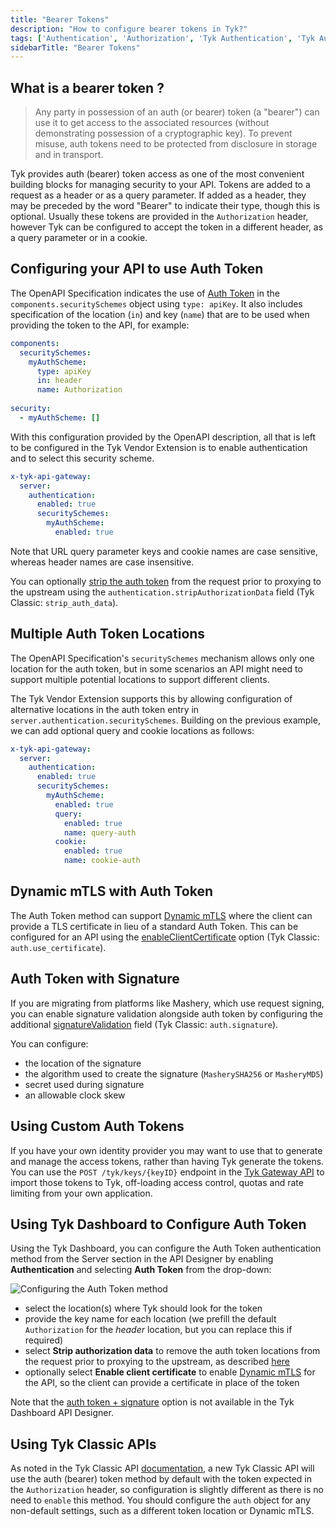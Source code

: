 ```yaml
---
title: "Bearer Tokens"
description: "How to configure bearer tokens in Tyk?"
tags: ['Authentication', 'Authorization', 'Tyk Authentication', 'Tyk Authorization', 'Secure APIs', 'Bearer Tokens']
sidebarTitle: "Bearer Tokens"
---
```


## What is a bearer token ?

> Any party in possession of an auth (or bearer) token (a "bearer") can use it to get access to the associated resources (without demonstrating possession of a cryptographic key). To prevent misuse, auth tokens need to be protected from disclosure in storage and in transport.

Tyk provides auth (bearer) token access as one of the most convenient building blocks for managing security to your API. Tokens are added to a request as a header or as a query parameter. If added as a header, they may be preceded by the word "Bearer" to indicate their type, though this is optional. Usually these tokens are provided in the `Authorization` header, however Tyk can be configured to accept the token in a different header, as a query parameter or in a cookie.

## Configuring your API to use Auth Token

The OpenAPI Specification indicates the use of [Auth Token](https://swagger.io/docs/specification/v3_0/authentication/bearer-authentication/) in the `components.securitySchemes` object using `type: apiKey`. It also includes specification of the location (`in`) and key (`name`) that are to be used when providing the token to the API, for example:

```yaml
components:
  securitySchemes:
    myAuthScheme:
      type: apiKey
      in: header
      name: Authorization
      
security:
  - myAuthScheme: []
```

With this configuration provided by the OpenAPI description, all that is left to be configured in the Tyk Vendor Extension is to enable authentication and to select this security scheme.

```yaml
x-tyk-api-gateway:
  server:
    authentication:
      enabled: true
      securitySchemes:
        myAuthScheme:
          enabled: true
```

Note that URL query parameter keys and cookie names are case sensitive, whereas header names are case insensitive.

You can optionally [strip the auth token](/docs3/5.8/api-management/client-authentication#managing-authorization-data) from the request prior to proxying to the upstream using the `authentication.stripAuthorizationData` field  (Tyk Classic: `strip_auth_data`).

## Multiple Auth Token Locations

The OpenAPI Specification's `securitySchemes` mechanism allows only one location for the auth token, but in some scenarios an API might need to support multiple potential locations to support different clients.

The Tyk Vendor Extension supports this by allowing configuration of alternative locations in the auth token entry in `server.authentication.securitySchemes`. Building on the previous example, we can add optional query and cookie locations as follows:

```yaml
x-tyk-api-gateway:
  server:
    authentication:
      enabled: true
      securitySchemes:
        myAuthScheme:
          enabled: true
          query:
            enabled: true
            name: query-auth
          cookie:
            enabled: true
            name: cookie-auth
```

## Dynamic mTLS with Auth Token
The Auth Token method can support [Dynamic mTLS](/docs3/5.8/basic-config-and-security/security/mutual-tls/client-mtls#dynamic-mtls) where the client can provide a TLS certificate in lieu of a standard Auth Token. This can be configured for an API using the [enableClientCertificate](/docs3/5.8/api-management/gateway-config-tyk-oas#token)  option (Tyk Classic: `auth.use_certificate`).

## Auth Token with Signature

If you are migrating from platforms like Mashery, which use request signing, you can enable signature validation alongside auth token by configuring the additional [signatureValidation](/docs3/5.8/api-management/gateway-config-tyk-oas#token) field (Tyk Classic: `auth.signature`).

You can configure:

- the location of the signature
- the algorithm used to create the signature (`MasherySHA256` or `MasheryMD5`)
- secret used during signature
- an allowable clock skew

## Using Custom Auth Tokens

If you have your own identity provider you may want to use that to generate and manage the access tokens, rather than having Tyk generate the tokens. You can use the `POST /tyk/keys/{keyID}` endpoint in the [Tyk Gateway API](/docs3/5.8/tyk-gateway-api) to import those tokens to Tyk, off-loading access control, quotas and rate limiting from your own application.

## Using Tyk Dashboard to Configure Auth Token

Using the Tyk Dashboard, you can configure the Auth Token authentication method from the Server section in the API Designer by enabling **Authentication** and selecting **Auth Token** from the drop-down:

<img src="/img/api-management/security/client-mtls-api-setup.png" alt="Configuring the Auth Token method" />

- select the location(s) where Tyk should look for the token
- provide the key name for each location (we prefill the default `Authorization` for the *header* location, but you can replace this if required)
- select **Strip authorization data** to remove the auth token locations from the request prior to proxying to the upstream, as described [here](/docs3/5.8/api-management/client-authentication#managing-authorization-data)
- optionally select **Enable client certificate** to enable [Dynamic mTLS](/docs3/5.8/basic-config-and-security/security/mutual-tls/client-mtls#dynamic-mtls) for the API, so the client can provide a certificate in place of the token

Note that the [auth token + signature](/docs3/5.8/api-management/authentication/bearer-token#auth-token-with-signature) option is not available in the Tyk Dashboard API Designer.


## Using Tyk Classic APIs

As noted in the Tyk Classic API [documentation](/docs3/5.8/api-management/gateway-config-tyk-classic#configuring-authentication-for-tyk-classic-apis), a new Tyk Classic API will use the auth (bearer) token method by default with the token expected in the `Authorization` header, so configuration is slightly different as there is no need to `enable` this method. You should configure the `auth` object for any non-default settings, such as a different token location or Dynamic mTLS.



